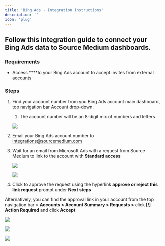 ```yaml
---
title: 'Bing Ads - Integration Instructions'
description: ''
icon: 'plug'
---
```


## Follow this integration guide to connect your Bing Ads data to Source Medium dashboards.

### Requirements

- Access ****to your Bing Ads account to accept invites from external accounts

### **Steps**

1. Find your account number from you Bing Ads account main dashboard, top navigation bar  Account drop-down. 
    1. The account number will be an 8-digit mix of numbers and letters
    
    ![](/images/article-images-bing-integration/Untitled.png)
    
2. Email your Bing Ads account number to integrations@sourcemedium.com
3. Wait for an email from Microsoft Ads with a request from Source Medium to link to the account with **Standard access**
    
    ![](/images/article-images-bing-integration/Untitled1.png)
    
    ![](/images/article-images-bing-integration/Untitled2.png)
    
4. Click to approve the request using the hyperlink **approve or reject this link request** prompt under **Next steps**

Alternatively, you can find the approval link in your account from the top navigation bar > **Accounts > Account Summary > Requests >** click **[!] Action Required** and click **Accept**

![](/images/article-images-bing-integration/Untitled3.png)

![](/images/article-images-bing-integration/Untitled4.png)

![](/images/article-images-bing-integration/Untitled5.png)